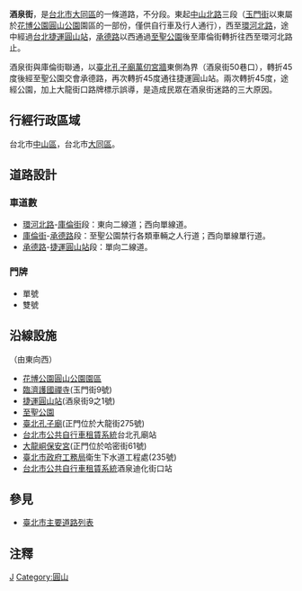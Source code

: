 {{unreferenced|time=2011-10-23T07:09:54+00:00}}
{{Infobox TwRoad2
|bgcolorh = DARKGREEN
|colorh = WHITE
|name = 酒泉街 
|enname = Jiuquan Street
|level = 區域性主要道路
|sec = 不分段
|line = 雙向單線道
|start = 捷運圓山站
|end = 環河北路二段(環河快速道路)
|junc = 承德路三段、大龍街、庫倫街、重慶北路二段、迪化街二段、延平北路四段
|img = 
|cap = 
|size = 
|left= 環河北路二段
|leftlink = 環河北路
|leftdirection  = W
|right = 捷運圓山站
|rightlink = 捷運圓山站
|rightdirection = E
}}


'''酒泉街'''，是[[台北市|台北市]][[大同區_(臺北市)|大同區]]的一條道路，不分段。東起[[中山北路_(台北市)|中山北路]]三段（[[玉門街|玉門街]]以東屬於[[花博公園|花博公園]][[圓山公園_(台北市)|圓山公園]]園區的一部份，僅供自行車及行人通行），西至[[環河北路|環河北路]]，途中經過[[台北捷運|台北捷運]][[圓山站|圓山站]]，[[承德路|承德路]]以西通過[[至聖公園|至聖公園]]後至庫倫街轉折往西至環河北路止。

酒泉街與庫倫街聯通，以[[臺北孔子廟|臺北孔子廟]][[萬仞宮牆|萬仞宮牆]]東側為界（酒泉街50巷口），轉折45度後經至聖公園交會承德路，再次轉折45度通往捷運圓山站。兩次轉折45度，途經公園，加上大龍街口路牌標示誤導，是造成民眾在酒泉街迷路的三大原因。

==行經行政區域==
台北市[[中山區_(臺北市)|中山區]]，台北市[[大同區_(臺北市)|大同區]]。

== 道路設計 ==
=== 車道數 ===
*[[環河北路|環河北路]]-[[庫倫街|庫倫街]]段：東向二線道；西向單線道。
*[[庫倫街|庫倫街]]-[[承德路|承德路]]段：至聖公園禁行各類車輛之人行道；西向單線單行道。
*[[承德路|承德路]]-[[捷運圓山站|捷運圓山站]]段：單向二線道。
=== 門牌 ===
*單號
*雙號

==沿線設施==
（由東向西）
*[[花博公園|花博公園]][[圓山公園_(臺北市)|圓山公園園區]]
*[[臨濟護國禪寺|臨濟護國禪寺]](玉門街9號)
*[[捷運圓山站|捷運圓山站]](酒泉街9之1號)
*[[至聖公園|至聖公園]]
*[[臺北孔子廟|臺北孔子廟]](正門位於大龍街275號)
*[[台北市公共自行車租賃系統|台北市公共自行車租賃系統]]台北孔廟站
*[[大龍峒保安宮|大龍峒保安宮]](正門位於哈密街61號)
*[[臺北市政府工務局|臺北市政府工務局]]衛生下水道工程處(235號)
*[[台北市公共自行車租賃系統|台北市公共自行車租賃系統]]酒泉迪化街口站


==參見==
*[[臺北市主要道路列表|臺北市主要道路列表]]

==注釋==


{{臺北市重要道路}}
[[Category:台北市街道|J]]
[[Category:圓山|Category:圓山]]